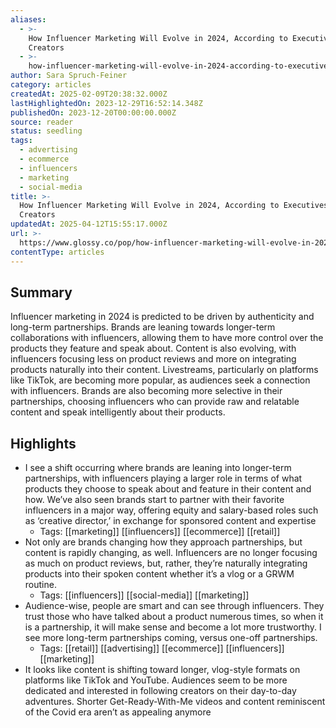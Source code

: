 ```yaml
---
aliases:
  - >-
    How Influencer Marketing Will Evolve in 2024, According to Executives and
    Creators
  - >-
    how-influencer-marketing-will-evolve-in-2024-according-to-executives-and-creators
author: Sara Spruch-Feiner
category: articles
createdAt: 2025-02-09T20:38:32.000Z
lastHighlightedOn: 2023-12-29T16:52:14.348Z
publishedOn: 2023-12-20T00:00:00.000Z
source: reader
status: seedling
tags:
  - advertising
  - ecommerce
  - influencers
  - marketing
  - social-media
title: >-
  How Influencer Marketing Will Evolve in 2024, According to Executives and
  Creators
updatedAt: 2025-04-12T15:55:17.000Z
url: >-
  https://www.glossy.co/pop/how-influencer-marketing-will-evolve-in-2024-according-to-executives-and-creators/?utm_source=Sailthru&utm_medium=email&utm_campaign=Issue:%202023-12-20%20Retail%20Dive:%20Marketing%20%5Bissue:57632%5D&utm_term=Retail%20Dive:%20Marketing
contentType: articles
---
```

## Summary

Influencer marketing in 2024 is predicted to be driven by authenticity and long-term partnerships. Brands are leaning towards longer-term collaborations with influencers, allowing them to have more control over the products they feature and speak about. Content is also evolving, with influencers focusing less on product reviews and more on integrating products naturally into their content. Livestreams, particularly on platforms like TikTok, are becoming more popular, as audiences seek a connection with influencers. Brands are also becoming more selective in their partnerships, choosing influencers who can provide raw and relatable content and speak intelligently about their products.

## Highlights

- I see a shift occurring where brands are leaning into longer-term partnerships, with influencers playing a larger role in terms of what products they choose to speak about and feature in their content and how. We’ve also seen brands start to partner with their favorite influencers in a major way, offering equity and salary-based roles such as ‘creative director,’ in exchange for sponsored content and expertise
    - Tags: [[marketing]] [[influencers]] [[ecommerce]] [[retail]]
- Not only are brands changing how they approach partnerships, but content is rapidly changing, as well. Influencers are no longer focusing as much on product reviews, but, rather, they’re naturally integrating products into their spoken content whether it’s a vlog or a GRWM routine.
    - Tags: [[influencers]] [[social-media]] [[marketing]]
- Audience-wise, people are smart and can see through influencers. They trust those who have talked about a product numerous times, so when it is a partnership, it will make sense and become a lot more trustworthy. I see more long-term partnerships coming, versus one-off partnerships.
    - Tags: [[retail]] [[advertising]] [[ecommerce]] [[influencers]] [[marketing]]
- It looks like content is shifting toward longer, vlog-style formats on platforms like TikTok and YouTube. Audiences seem to be more dedicated and interested in following creators on their day-to-day adventures. Shorter Get-Ready-With-Me videos and content reminiscent of the Covid era aren’t as appealing anymore
